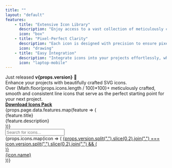 ```yaml
---
title: ""
layout: "default"
features:
    - title: "Extensive Icon Library"
      description: "Enjoy access to a vast collection of meticulously crafted SVG icons covering a wide range of categories."
      icon: "box"
    - title: "Pixel-Perfect Clarity"
      description: "Each icon is designed with precision to ensure pixel-perfect clarity at various sizes, providing a seamless visual experience."
      icon: "drawing"
    - title: "Easy Integration"
      description: "Integrate icons into your projects effortlessly, whether it's for web development, mobile apps, presentations, or desktop applications."
      icon: "laptop-mobile"
---
```


<div className="pb-28 pt-16 md:pt-28">
    <div className="flex justify-center w-full mb-4">
        <a className="inline-flex items-center gap-2 rounded-lg bg-gray-200 px-3 py-1 text-sm font-medium no-underline">
            <span className="text-gray-800">Just released <b>v{props.version}</b></span>
            <span>🎉</span>
        </a>
    </div>
    <div className="font-black text-6xl sm:text-7xl mb-6 leading-tight tracking-tight text-gray-800 maxw-5xl w-full text-center mx-auto">
        <span>Enhance your projects with beautifully crafted SVG icons.</span> 
    </div>
    <div className="maxw-3xl mt-0 mb-8 text-lg sm:text-2xl text-center leading-relaxed mx-auto w-full">
        <span>Over {Math.floor(props.icons.length / 100)*100}+ meticulously crafted, smooth and consistent line icons that serve as the perfect starting point for your next project.</span>
    </div>
    <div className="flex justify-center w-full">
        <a href={`${props.repository}/releases`} target="_blank" className="flex items-center p-4 rounded-md bg-gray-900 hover:bg-gray-800 text-white cursor-pointer no-underline">
            <div className="text-xl mr-2">
                <Icon icon="download" />
            </div>
            <strong>Download Icons Pack</strong>
        </a>
    </div>
</div>
<section className="w-full mb-12">
    <div className="w-full flex flex-col md:flex-row gap-6 flex-nowrap">
        {props.page.data.features.map(feature => (
            <div key={feature.title} className="w-full bg-gray-100 p-8 rounded-md">
                <div className="mb-3 text-5xl">
                    <Icon icon={feature.icon} />
                </div>
                <div className="text-xl font-bold mb-2">{feature.title}</div>
                <div className="leading-normal">{feature.description}</div>
            </div>
        ))}
    </div>
</section>
<section className="w-full">
    <div className="mb-6">
        <div className="relative">
            <div className="flex items-center text-2xl absolute top-0 left-0 p-2">
                <Icon icon="search" />
            </div>
            <input type="text" id="search" className="block bg-white w-full focus:outline-2 focus:outline-gray-500 border border-gray-300 rounded-md pl-10" placeholder="Search for icons..." />
        </div>
    </div>
    <div className="grid grid-cols-3 md:grid-cols-6 lg:grid-cols-10 gap-2 w-full">
    {props.icons.map(icon => (
        <a key={icon.name} href={icon.name} className="relative flex flex-col justify-center p-4 rounded-lg hover:bg-gray-100 cursor-pointer no-underline text-gray-800" data-icon-name={icon.name} data-icon-tags={icon.tags.join(",")}>
            {props.version.split(".").slice(0,2).join(".") === icon.version.split(".").slice(0,2).join(".") && (
                <div className="absolute bg-red-400 top-0 right-0 w-2 h-2 rounded-full mt-2 mr-2" />
            )}
            <div className="flex justify-center text-3xl">
                <Icon icon={icon.name} />
            </div>
            <div className="o-50 text-2xs text-center mt-2">
                <span>{icon.name}</span>
            </div>
        </a>
    ))}
    </div>
</section>

<script type="text/javascript" dangerouslySetInnerHTML={{ __html: `
    let allVisible = true;
    const isIconVisible = (value, target) => {
        const name = target.dataset.iconName || "";
        const tags = (target.dataset.iconTags || "").split(",");

        return name.includes(value) || tags.some(t => t.includes(value));
    };
    document.querySelector("input#search").addEventListener("input", event => {
        const value = event.target.value || "";
        // let count = 0;
        if (value.length >= 3 || !allVisible) {
            allVisible = value.length < 3;
            Array.from(document.querySelectorAll("a[data-icon-name]")).forEach(item => {
                // if (value.length < 3 || item.dataset.icon.includes(value)) {
                if (value.length < 3 || isIconVisible(value, item)) {
                    // count = count + 1;
                    item.style.display = "";
                }
                else {
                    item.style.display = "none";
                }
            });
            // Hide or display the empty block
            // document.querySelector("div#empty").style.display = count === 0 ? "" : "none";
        }
    });
`}} />

